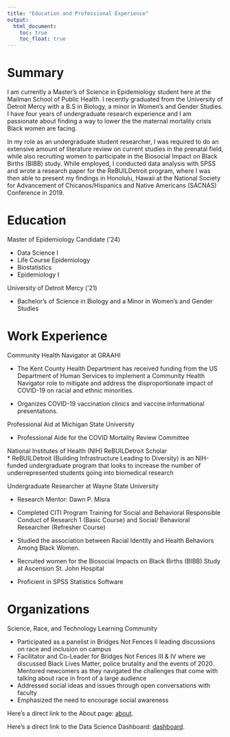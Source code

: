 ```yaml
---
title: "Education and Professional Experience"
output: 
  html_document:
    toc: true
    toc_float: true
---
```


# Summary

I am currently a Master's of Science in Epidemiology student here at the Mailman School of Public Health. I recently graduated from the University of Detroit Mercy with a B.S in Biology, a minor in Women’s and Gender Studies. I have four years of undergraduate research experience and I am passionate about finding a way to lower the the maternal mortality crisis Black women are facing.

In my role as an undergraduate student researcher, I was required to do an extensive amount of literature review on current studies in the prenatal field, while also recruiting women to participate in the Biosocial Impact on Black Births 
(BIBB) study. While employed, I conducted data analysis with SPSS and wrote a research paper for the ReBUILDetroit program, where I was then able to present my findings in Honolulu, Hawaii at the National Society for Advancement of Chicanos/Hispanics and Native Americans (SACNAS) Conference in 2019.

# Education

Master of Epidemiology Candidate ('24) 

  * Data Science I
  * Life Course Epidemiology
  * Biostatistics
  * Epidemiology I
  
University of Detroit Mercy ('21)

* Bachelor's of Science in Biology and a Minor in Women's and Gender Studies

# Work Experience

Community Health Navigator at GRAAHI

* The Kent County Health Department has received funding from the US Department of Human Services to implement a Community Health Navigator role to mitigate and address the disproportionate impact of COVID-19 on racial and ethnic minorities.

* Organizes COVID-19 vaccination clinics and vaccine informational presentations.


Professional Aid at Michigan State University

* Professional Aide for the COVID Mortality Review Committee

National Institutes of Health (NIH) ReBUILDetroit Scholar                 
* ReBUILDetroit (Building Infrastructure Leading to Diversity) is an NIH-funded undergraduate program that looks to increase the number of underrepresented students going into biomedical research

Undergraduate Researcher at Wayne State University

* Research Mentor: Dawn P. Misra

* Completed CITI Program Training for Social and Behavioral Responsible Conduct of Research 1 (Basic Course) and Social/ Behavioral Researcher (Refresher Course)
* Studied the association between Racial Identity and Health Behaviors Among Black Women.

* Recruited women for the Biosocial Impacts on Black Births (BIBB) Study at Ascension St. John Hospital

* Proficient in SPSS Statistics Software

# Organizations

Science, Race, and Technology Learning Community

* Participated as a panelist in Bridges Not Fences II leading discussions on race and inclusion on campus
* Facilitator and Co-Leader for Bridges Not Fences III & IV where we discussed Black Lives Matter, police brutality and the events of 2020. Mentored newcomers as they navigated the challenges that come with talking about race in front of a large audience
* Addressed social ideas and issues through open conversations with faculty 
* Emphasized the need to encourage social awareness



Here's a direct link to the About page: [about](about.html).

Here's a direct link to the Data Science Dashboard: [dashboard](dashboard.html).





